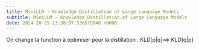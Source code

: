 ```yaml
---
title: MiniLLM - Knowledge Distillation of Large Language Models
subtitle: MiniLLM - Knowledge Distillation of Large Language Models
date: 2024-10-25 13:38:37.536579548 +0000
---
```

On change la function à optimiser pour la distillation : 
KLD\[p|q\]==> KLD\[q|p\] 
